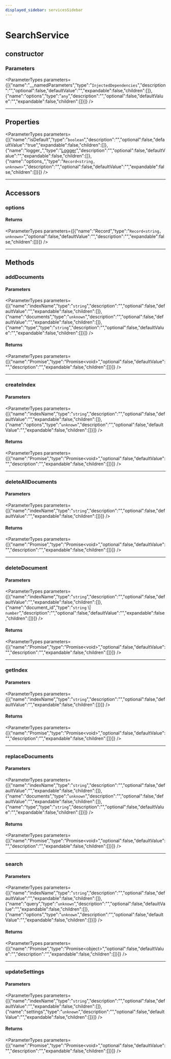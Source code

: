 ```yaml
---
displayed_sidebar: servicesSidebar
---
```



# SearchService

## constructor

### Parameters

<ParameterTypes parameters={[{"name":"__namedParameters","type":"`InjectedDependencies`","description":"","optional":false,"defaultValue":"","expandable":false,"children":[]},{"name":"options","type":"`any`","description":"","optional":false,"defaultValue":"","expandable":false,"children":[]}]} />

___

## Properties

<ParameterTypes parameters={[{"name":"isDefault","type":"`boolean`","description":"","optional":false,"defaultValue":"true","expandable":false,"children":[]},{"name":"logger_","type":"[Logger](../../medusa/types/medusa.Logger.mdx)","description":"","optional":false,"defaultValue":"","expandable":false,"children":[]},{"name":"options_","type":"`Record<string, unknown>`","description":"","optional":false,"defaultValue":"","expandable":false,"children":[]}]} />

___

## Accessors

### options

#### Returns

<ParameterTypes parameters={[{"name":"Record","type":"`Record<string, unknown>`","optional":false,"defaultValue":"","description":"","expandable":false,"children":[]}]} />

___

## Methods

### addDocuments

#### Parameters

<ParameterTypes parameters={[{"name":"indexName","type":"`string`","description":"","optional":false,"defaultValue":"","expandable":false,"children":[]},{"name":"documents","type":"`unknown`","description":"","optional":false,"defaultValue":"","expandable":false,"children":[]},{"name":"type","type":"`string`","description":"","optional":false,"defaultValue":"","expandable":false,"children":[]}]} />

#### Returns

<ParameterTypes parameters={[{"name":"Promise","type":"Promise&#60;void&#62;","optional":false,"defaultValue":"","description":"","expandable":false,"children":[]}]} />

___

### createIndex

#### Parameters

<ParameterTypes parameters={[{"name":"indexName","type":"`string`","description":"","optional":false,"defaultValue":"","expandable":false,"children":[]},{"name":"options","type":"`unknown`","description":"","optional":false,"defaultValue":"","expandable":false,"children":[]}]} />

#### Returns

<ParameterTypes parameters={[{"name":"Promise","type":"Promise&#60;void&#62;","optional":false,"defaultValue":"","description":"","expandable":false,"children":[]}]} />

___

### deleteAllDocuments

#### Parameters

<ParameterTypes parameters={[{"name":"indexName","type":"`string`","description":"","optional":false,"defaultValue":"","expandable":false,"children":[]}]} />

#### Returns

<ParameterTypes parameters={[{"name":"Promise","type":"Promise&#60;void&#62;","optional":false,"defaultValue":"","description":"","expandable":false,"children":[]}]} />

___

### deleteDocument

#### Parameters

<ParameterTypes parameters={[{"name":"indexName","type":"`string`","description":"","optional":false,"defaultValue":"","expandable":false,"children":[]},{"name":"document_id","type":"`string` \\| `number`","description":"","optional":false,"defaultValue":"","expandable":false,"children":[]}]} />

#### Returns

<ParameterTypes parameters={[{"name":"Promise","type":"Promise&#60;void&#62;","optional":false,"defaultValue":"","description":"","expandable":false,"children":[]}]} />

___

### getIndex

#### Parameters

<ParameterTypes parameters={[{"name":"indexName","type":"`string`","description":"","optional":false,"defaultValue":"","expandable":false,"children":[]}]} />

#### Returns

<ParameterTypes parameters={[{"name":"Promise","type":"Promise&#60;void&#62;","optional":false,"defaultValue":"","description":"","expandable":false,"children":[]}]} />

___

### replaceDocuments

#### Parameters

<ParameterTypes parameters={[{"name":"indexName","type":"`string`","description":"","optional":false,"defaultValue":"","expandable":false,"children":[]},{"name":"documents","type":"`unknown`","description":"","optional":false,"defaultValue":"","expandable":false,"children":[]},{"name":"type","type":"`string`","description":"","optional":false,"defaultValue":"","expandable":false,"children":[]}]} />

#### Returns

<ParameterTypes parameters={[{"name":"Promise","type":"Promise&#60;void&#62;","optional":false,"defaultValue":"","description":"","expandable":false,"children":[]}]} />

___

### search

#### Parameters

<ParameterTypes parameters={[{"name":"indexName","type":"`string`","description":"","optional":false,"defaultValue":"","expandable":false,"children":[]},{"name":"query","type":"`unknown`","description":"","optional":false,"defaultValue":"","expandable":false,"children":[]},{"name":"options","type":"`unknown`","description":"","optional":false,"defaultValue":"","expandable":false,"children":[]}]} />

#### Returns

<ParameterTypes parameters={[{"name":"Promise","type":"Promise&#60;object&#62;","optional":false,"defaultValue":"","description":"","expandable":false,"children":[]}]} />

___

### updateSettings

#### Parameters

<ParameterTypes parameters={[{"name":"indexName","type":"`string`","description":"","optional":false,"defaultValue":"","expandable":false,"children":[]},{"name":"settings","type":"`unknown`","description":"","optional":false,"defaultValue":"","expandable":false,"children":[]}]} />

#### Returns

<ParameterTypes parameters={[{"name":"Promise","type":"Promise&#60;void&#62;","optional":false,"defaultValue":"","description":"","expandable":false,"children":[]}]} />
